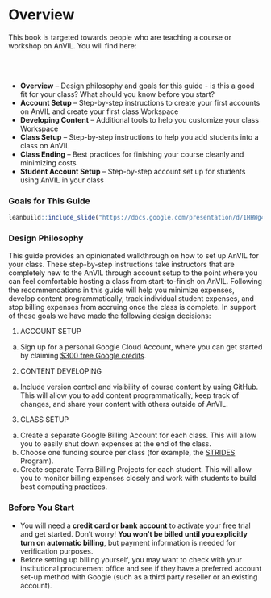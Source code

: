 # Overview

This book is targeted towards people who are teaching a course or workshop on AnVIL. You will find here:

<br> <!-- Capital letter makes part of below content indented which doesn't look good.. can remove the <br> if more text is added above -->
<br>

- **Overview** -- Design philosophy and goals for this guide - is this a good fit for your class?  What should you know before you start?
- **Account Setup** -- Step-by-step instructions to create your first accounts on AnVIL and create your first class Workspace
- **Developing Content** -- Additional tools to help you customize your class Workspace
- **Class Setup** -- Step-by-step instructions to help you add students into a class on AnVIL
- **Class Ending** -- Best practices for finishing your course cleanly and minimizing costs
- **Student Account Setup** -- Step-by-step account set up for students using AnVIL in your class

### Goals for This Guide

```r
leanbuild::include_slide("https://docs.google.com/presentation/d/1HHWg47Tg6miv_K7GNB6ZDTx-4Jc5IMl7APfFtD1Rqag/edit#slide=id.ge21c626cf0_0_5")
```

### Design Philosophy

This guide provides an opinionated walkthrough on how to set up AnVIL for your class.  These step-by-step instructions take instructors that are completely new to the AnVIL through account setup to the point where you can feel comfortable hosting a class from start-to-finish on AnVIL. Following the recommendations in this guide will help you minimize expenses, develop content programmatically, track individual student expenses, and stop billing expenses from accruing once the class is complete. In support of these goals we have made the following design decisions:

1. ACCOUNT SETUP

a. Sign up for a personal Google Cloud Account, where you can get started by claiming [$300 free Google credits](https://cloud.google.com/free/docs/gcp-free-tier/#free-trial).

2. CONTENT DEVELOPING

a. Include version control and visibility of course content by using GitHub. This will allow you to add content programmatically, keep track of changes, and share your content with others outside of AnVIL.

3. CLASS SETUP

a. Create a separate Google Billing Account for each class. This will allow you to easily shut down expenses at the end of the class.
b. Choose one funding source per class (for example, the [STRIDES](#strides-funding) Program).
b. Create separate Terra Billing Projects for each student. This will allow you to monitor billing expenses closely and work with students to build best computing practices.

### Before You Start

- You will need a **credit card or bank account** to activate your free trial and get started. Don't worry! **You won't be billed until you explicitly turn on automatic billing**, but payment information is needed for verification purposes.
- Before setting up billing yourself, you may want to check with your institutional procurement office and see if they have a preferred account set-up method with Google (such as a third party reseller or an existing account).
